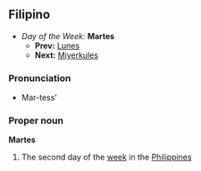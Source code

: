 ==Filipino==
*''Day of the Week:'' '''Martes'''
**'''Prev:''' [[Lunes]]
**'''Next:''' [[Miyerkules]]

===Pronunciation===
*Mar-tess'

===Proper noun===
'''Martes'''
#The second day of the [[week]] in the [[Philippines]]